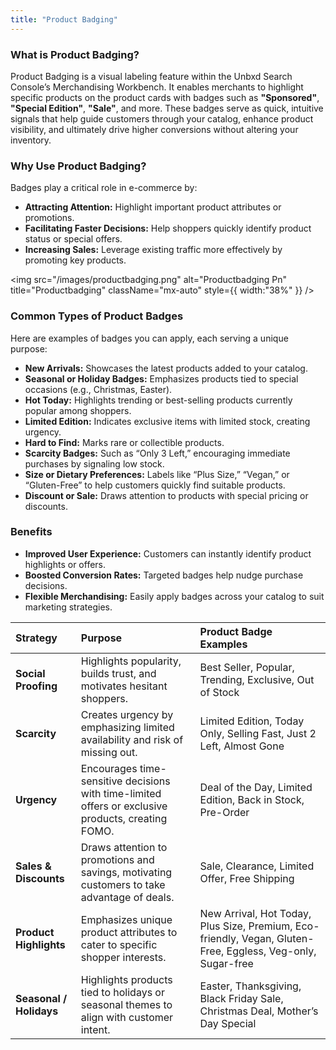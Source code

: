 ```yaml
---
title: "Product Badging"
---
```


### What is Product Badging?

Product Badging is a visual labeling feature within the Unbxd Search Console’s Merchandising Workbench. It enables merchants to highlight specific products on the product cards with badges such as **"Sponsored"**, **"Special Edition"**, **"Sale"**, and more. These badges serve as quick, intuitive signals that help guide customers through your catalog, enhance product visibility, and ultimately drive higher conversions without altering your inventory.

### Why Use Product Badging?

Badges play a critical role in e-commerce by:

- **Attracting Attention:** Highlight important product attributes or promotions.
- **Facilitating Faster Decisions:** Help shoppers quickly identify product status or special offers.
- **Increasing Sales:** Leverage existing traffic more effectively by promoting key products.

<img
  src="/images/productbadging.png"
  alt="Productbadging Pn"
  title="Productbadging"
  className="mx-auto"
  style={{ width:"38%" }}
/>

### Common Types of Product Badges

Here are examples of badges you can apply, each serving a unique purpose:

- **New Arrivals:** Showcases the latest products added to your catalog.
- **Seasonal or Holiday Badges:** Emphasizes products tied to special occasions (e.g., Christmas, Easter).
- **Hot Today:** Highlights trending or best-selling products currently popular among shoppers.
- **Limited Edition:** Indicates exclusive items with limited stock, creating urgency.
- **Hard to Find:** Marks rare or collectible products.
- **Scarcity Badges:** Such as “Only 3 Left,” encouraging immediate purchases by signaling low stock.
- **Size or Dietary Preferences:** Labels like “Plus Size,” “Vegan,” or “Gluten-Free” to help customers quickly find suitable products.
- **Discount or Sale:** Draws attention to products with special pricing or discounts.

### Benefits

- **Improved User Experience:** Customers can instantly identify product highlights or offers.
- **Boosted Conversion Rates:** Targeted badges help nudge purchase decisions.
- **Flexible Merchandising:** Easily apply badges across your catalog to suit marketing strategies.

| **Strategy**            | **Purpose**                                                                                        | **Product Badge Examples**                                                                                  |
| :---------------------- | :------------------------------------------------------------------------------------------------- | :---------------------------------------------------------------------------------------------------------- |
| **Social Proofing**     | Highlights popularity, builds trust, and motivates hesitant shoppers.                              | Best Seller, Popular, Trending, Exclusive, Out of Stock                                                     |
| **Scarcity**            | Creates urgency by emphasizing limited availability and risk of missing out.                       | Limited Edition, Today Only, Selling Fast, Just 2 Left, Almost Gone                                         |
| **Urgency**             | Encourages time-sensitive decisions with time-limited offers or exclusive products, creating FOMO. | Deal of the Day, Limited Edition, Back in Stock, Pre-Order                                                  |
| **Sales & Discounts**   | Draws attention to promotions and savings, motivating customers to take advantage of deals.        | Sale, Clearance, Limited Offer, Free Shipping                                                               |
| **Product Highlights**  | Emphasizes unique product attributes to cater to specific shopper interests.                       | New Arrival, Hot Today, Plus Size, Premium, Eco-friendly, Vegan, Gluten-Free, Eggless, Veg-only, Sugar-free |
| **Seasonal / Holidays** | Highlights products tied to holidays or seasonal themes to align with customer intent.             | Easter, Thanksgiving, Black Friday Sale, Christmas Deal, Mother’s Day Special                               |